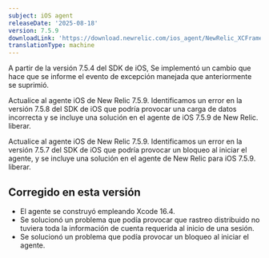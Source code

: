 ```yaml
---
subject: iOS agent
releaseDate: '2025-08-18'
version: 7.5.9
downloadLink: 'https://download.newrelic.com/ios_agent/NewRelic_XCFramework_Agent_7.5.9.zip'
translationType: machine
---
```


<Callout variant="important">
  A partir de la versión 7.5.4 del SDK de iOS, Se implementó un cambio que hace que se informe el evento de excepción manejada que anteriormente se suprimió.

  Actualice al agente iOS de New Relic 7.5.9. Identificamos un error en la versión 7.5.8 del SDK de iOS que podría provocar una carga de datos incorrecta y se incluye una solución en el agente de iOS 7.5.9 de New Relic. liberar.

  Actualice al agente iOS de New Relic 7.5.9. Identificamos un error en la versión 7.5.7 del SDK de iOS que podría provocar un bloqueo al iniciar el agente, y se incluye una solución en el agente de New Relic para iOS 7.5.9. liberar.
</Callout>

## Corregido en esta versión

* El agente se construyó empleando Xcode 16.4.
* Se solucionó un problema que podía provocar que rastreo distribuido no tuviera toda la información de cuenta requerida al inicio de una sesión.
* Se solucionó un problema que podía provocar un bloqueo al iniciar el agente.